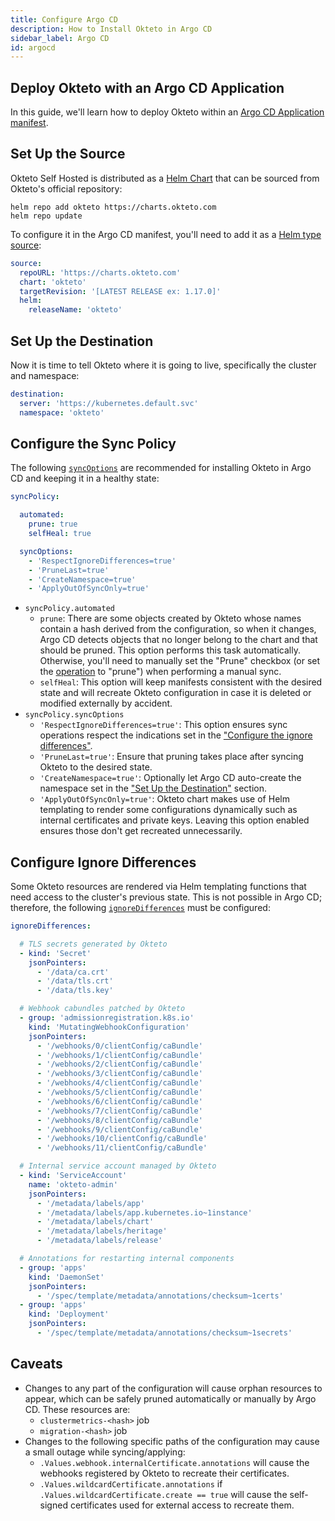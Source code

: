 ```yaml
---
title: Configure Argo CD
description: How to Install Okteto in Argo CD
sidebar_label: Argo CD
id: argocd
---
```


## Deploy Okteto with an Argo CD Application

In this guide, we'll learn how to deploy Okteto within an [Argo CD Application manifest](https://argo-cd.readthedocs.io/en/stable/user-guide/application-specification/).

## Set Up the Source

Okteto Self Hosted is distributed as a [Helm Chart](https://helm.sh/docs/topics/charts/) that can be sourced from Okteto's official repository:

```
helm repo add okteto https://charts.okteto.com
helm repo update
```

To configure it in the Argo CD manifest, you'll need to add it as a [Helm type source](https://argo-cd.readthedocs.io/en/stable/user-guide/helm/):

```yaml
source:
  repoURL: 'https://charts.okteto.com'
  chart: 'okteto'
  targetRevision: '[LATEST RELEASE ex: 1.17.0]'
  helm:
    releaseName: 'okteto'
```

## Set Up the Destination

Now it is time to tell Okteto where it is going to live, specifically the cluster and namespace:

```yaml
destination:
  server: 'https://kubernetes.default.svc'
  namespace: 'okteto'
```

## Configure the Sync Policy

The following [`syncOptions`](https://argo-cd.readthedocs.io/en/stable/user-guide/sync-options/) are recommended for installing Okteto in Argo CD and keeping it in a healthy state:

```yaml
syncPolicy:

  automated:
    prune: true
    selfHeal: true

  syncOptions:
    - 'RespectIgnoreDifferences=true'
    - 'PruneLast=true'
    - 'CreateNamespace=true'
    - 'ApplyOutOfSyncOnly=true'
```

- `syncPolicy.automated`
  - `prune`: There are some objects created by Okteto whose names contain a hash derived from the configuration, so when it changes, Argo CD detects objects that no longer belong to the chart and that should be pruned. This option performs this task automatically. Otherwise, you'll need to manually set the "Prune" checkbox (or set the [operation](https://argo-cd.readthedocs.io/en/stable/user-guide/sync-kubectl/#prune) to "prune") when performing a manual sync.
  - `selfHeal`: This option will keep manifests consistent with the desired state and will recreate Okteto configuration in case it is deleted or modified externally by accident.
- `syncPolicy.syncOptions`
  - `'RespectIgnoreDifferences=true'`: This option ensures sync operations respect the indications set in the ["Configure the ignore differences"](#configure-the-ignore-differences).
  - `'PruneLast=true'`: Ensure that pruning takes place after syncing Okteto to the desired state.
  - `'CreateNamespace=true'`: Optionally let Argo CD auto-create the namespace set in the ["Set Up the Destination"](#set-up-the-destination) section.
  - `'ApplyOutOfSyncOnly=true'`: Okteto chart makes use of Helm templating to render some configurations dynamically such as internal certificates and private keys. Leaving this option enabled ensures those don't get recreated unnecessarily.

## Configure Ignore Differences

Some Okteto resources are rendered via Helm templating functions that need access to the cluster's previous state. This is not possible in Argo CD; therefore, the following [`ignoreDifferences`](https://argo-cd.readthedocs.io/en/stable/user-guide/diffing/) must be configured:

```yaml
ignoreDifferences:

  # TLS secrets generated by Okteto
  - kind: 'Secret'
    jsonPointers:
      - '/data/ca.crt'
      - '/data/tls.crt'
      - '/data/tls.key'

  # Webhook cabundles patched by Okteto
  - group: 'admissionregistration.k8s.io'
    kind: 'MutatingWebhookConfiguration'
    jsonPointers:
      - '/webhooks/0/clientConfig/caBundle'
      - '/webhooks/1/clientConfig/caBundle'
      - '/webhooks/2/clientConfig/caBundle'
      - '/webhooks/3/clientConfig/caBundle'
      - '/webhooks/4/clientConfig/caBundle'
      - '/webhooks/5/clientConfig/caBundle'
      - '/webhooks/6/clientConfig/caBundle'
      - '/webhooks/7/clientConfig/caBundle'
      - '/webhooks/8/clientConfig/caBundle'
      - '/webhooks/9/clientConfig/caBundle'
      - '/webhooks/10/clientConfig/caBundle'
      - '/webhooks/11/clientConfig/caBundle'

  # Internal service account managed by Okteto
  - kind: 'ServiceAccount'
    name: 'okteto-admin'
    jsonPointers:
      - '/metadata/labels/app'
      - '/metadata/labels/app.kubernetes.io~1instance'
      - '/metadata/labels/chart'
      - '/metadata/labels/heritage'
      - '/metadata/labels/release'

  # Annotations for restarting internal components
  - group: 'apps'
    kind: 'DaemonSet'
    jsonPointers:
      - '/spec/template/metadata/annotations/checksum~1certs'
  - group: 'apps'
    kind: 'Deployment'
    jsonPointers:
      - '/spec/template/metadata/annotations/checksum~1secrets'
```

## Caveats

- Changes to any part of the configuration will cause orphan resources to appear, which can be safely pruned automatically or manually by Argo CD. These resources are:
  - `clustermetrics-<hash>` job
  - `migration-<hash>` job
- Changes to the following specific paths of the configuration may cause a small outage while syncing/applying:
  - `.Values.webhook.internalCertificate.annotations` will cause the webhooks registered by Okteto to recreate their certificates.
  - `.Values.wildcardCertificate.annotations` if `.Values.wildcardCertificate.create == true` will cause the self-signed certificates used for external access to recreate them.
